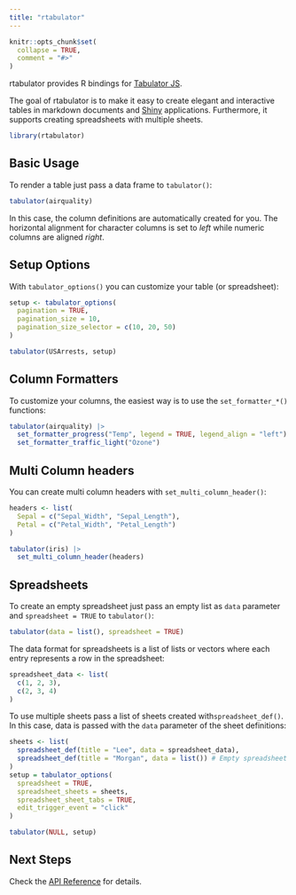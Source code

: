 ```yaml
---
title: "rtabulator"
---
```


```r
knitr::opts_chunk$set(
  collapse = TRUE,
  comment = "#>"
)
```

rtabulator provides R bindings for [Tabulator JS](https://tabulator.info/).

The goal of rtabulator is to make it easy to create elegant and interactive tables in markdown documents and [Shiny](https://shiny.posit.co/) applications. Furthermore, it supports creating spreadsheets with multiple sheets.

```r
library(rtabulator)
```

## Basic Usage

To render a table just pass a data frame to `tabulator()`:

```r
tabulator(airquality)
```

In this case, the column definitions are automatically created for you. The horizontal alignment for character columns is set to _left_  while numeric columns are aligned _right_.

## Setup Options

With `tabulator_options()` you can customize your table (or spreadsheet):

```r
setup <- tabulator_options(
  pagination = TRUE,
  pagination_size = 10,
  pagination_size_selector = c(10, 20, 50)
)

tabulator(USArrests, setup)
```

## Column Formatters

To customize your columns, the easiest way is to use the `set_formatter_*()` functions: 

```r
tabulator(airquality) |>
  set_formatter_progress("Temp", legend = TRUE, legend_align = "left") |>
  set_formatter_traffic_light("Ozone")
```

## Multi Column headers

You can create multi column headers with `set_multi_column_header()`:

```r
headers <- list(
  Sepal = c("Sepal_Width", "Sepal_Length"),
  Petal = c("Petal_Width", "Petal_Length")
)

tabulator(iris) |>
  set_multi_column_header(headers)
```

## Spreadsheets

To create an empty spreadsheet just pass an empty list as `data` parameter and `spreadsheet = TRUE` to `tabulator()`:

```r
tabulator(data = list(), spreadsheet = TRUE)
```

The data format for spreadsheets is a list of lists or vectors where each entry represents a row in the spreadsheet:

```r
spreadsheet_data <- list(
  c(1, 2, 3),
  c(2, 3, 4)
)
```

To use multiple sheets pass a list of sheets created with`spreadsheet_def()`. In this case, data is passed with the `data` parameter of the sheet definitions:

```r
sheets <- list(
  spreadsheet_def(title = "Lee", data = spreadsheet_data),
  spreadsheet_def(title = "Morgan", data = list()) # Empty spreadsheet
)
setup = tabulator_options(
  spreadsheet = TRUE,
  spreadsheet_sheets = sheets,
  spreadsheet_sheet_tabs = TRUE,
  edit_trigger_event = "click"
)

tabulator(NULL, setup)
```
## Next Steps

Check the [API Reference](../reference/index.html) for details.
